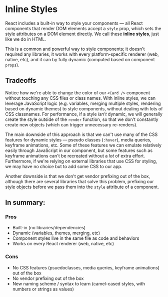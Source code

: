 
# Inline Styles

React includes a built-in way to style your components — all React components that render DOM elements accept a `style` prop, which sets the style attributes on a DOM element directly. We call these **inline styles**, just like we do in HTML.

This is a common and powerful way to style components; it doesn't required any libraries, it works with every platform-specific renderer (web, native, etc), and it can by fully dynamic (computed based on component `props`).

<Example code={inlineStyles} />

## Tradeoffs

Notice how we're able to change the color of our `<Card />` component without touching any CSS files or class names. With inline styles, we can leverage JavaScript logic (e.g. variables, merging multiple styles, rendering based on dynamic themes) to style components, without dealing with lots of CSS classnames. For performance, if a style _isn't_ dynamic, we will generally create the style outside of the `render` function, so that we don't constantly create new objects (which can trigger unnecessary re-renders).

The main downside of this approach is that we can't use many of the CSS features for dynamic styles — pseudo classes (`:hover`), media queries, keyframe animations, etc. Some of these features we can emulate relatively easily through JavaScript in our component, but some features such as keyframe animations can't be recreated without a _lot_ of extra effort. Furthermore, if we're relying on external libraries that use CSS for styling, we may have no choice but to add some CSS to our app.

Another downside is that we don't get vendor prefixing out of the box, although there are several libraries that solve this problem, prefixing our style objects before we pass them into the `style` attribute of a component.

## In summary:

### Pros

- Built-in (no libraries/dependencies)
- Dynamic (variables, themes, merging, etc)
- Component styles live in the same file as code and behaviors
- Works on every React renderer (web, native, etc)

### Cons

- No CSS features (psuedoclasses, media queries, keyframe animations) out of the box
- No vendor prefixing out of the box
- New naming scheme / syntax to learn (camel-cased styles, with numbers or strings as values)
